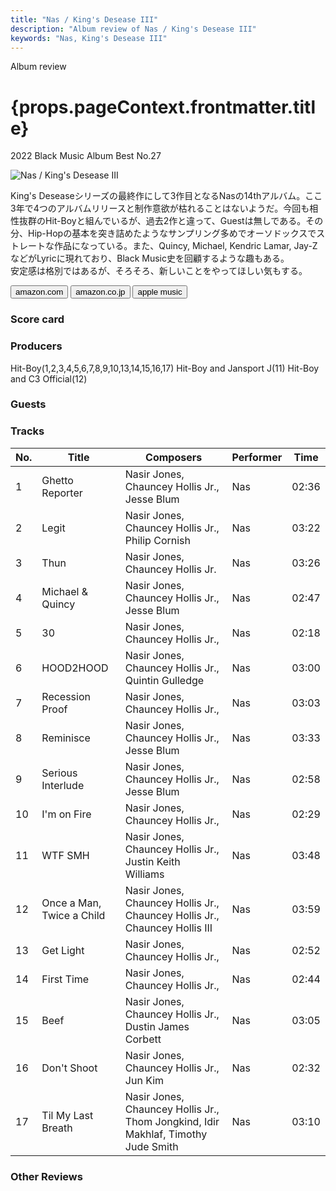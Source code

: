 ```yaml
---
title: "Nas / King's Desease III"
description: "Album review of Nas / King's Desease III"
keywords: "Nas, King's Desease III"
---
```






<p className="largeP">Album review</p>
<h1 className="h1--no--margin">{props.pageContext.frontmatter.title}</h1>
<p className="largeP">
  <Link to="/best50/2022/">2022 Black Music Album Best No.27</Link>
</p>

<Row  className="image-card-group">
	<Column colMd={3} colLg={4} noGutterMdLeft="">
       <ImageCard>

![Nas / King's Desease III](../../images/cd/nas10L.jpg)

</ImageCard>
	</Column>
	<Column colMd={4} colLg={8} noGutterMdLeft="">
		<p>
			King's Deseaseシリーズの最終作にして3作目となるNasの14thアルバム。ここ3年で4つのアルバムリリースと制作意欲が枯れることはないようだ。今回も相性抜群のHit-Boyと組んでいるが、過去2作と違って、Guestは無しである。その分、Hip-Hopの基本を突き詰めたようなサンプリング多めでオーソドックスでストレートな作品になっている。また、Quincy, Michael, Kendric Lamar, Jay-ZなどがLyricに現れており、Black Music史を回顧するような趣もある。
			<br/>安定感は格別ではあるが、そろそろ、新しいことをやってほしい気もする。
		</p>
		<div>
		  <Button className="button-right-mergin"  href="https://amzn.to/42nk2rv" renderIcon={ArrowUpRight} size='sm' kind='primary'>
  	    amazon.com
  	  </Button>
  	  <Button className="button-right-mergin"  href="https://amzn.to/43GZzyR" renderIcon={ArrowUpRight} size='sm' kind='secondary'>
  	    amazon.co.jp
  	  </Button>
			<Button className="button-right-mergin"  href="https://apple.co/3oIaKIT" renderIcon={ArrowUpRight} size='sm' kind='tertiary'>
  	   	apple music
  	  </Button>
			<AdvJS2/>
		</div>
	</Column>
</Row>
<Row >
	<Column colMd={4} colLg={4} noGutterMdLeft="">
		<div>
		  <h3>Score card</h3>
			<SliderJS1 value="2" />
		  <SliderJS2 value="2" />
			<SliderJS3 value="1" />
		  <SliderJS4 value="8" />
		</div>
	</Column>
	<Column colMd={8} colLg={8} noGutterMdLeft="">
		<div>
			<h3>Producers</h3>
			<p>
				Hit-Boy(1,2,3,4,5,6,7,8,9,10,13,14,15,16,17)
				Hit-Boy and Jansport J(11)
				Hit-Boy and C3 Official(12)
			</p>
			<h3>Guests</h3>
			<p>
			</p>
		</div>
	</Column>
</Row>

<h3>Tracks</h3>

| No. | Title                     | Composers                                                                         | Performer | Time  |
| --- | ------------------------- | --------------------------------------------------------------------------------- | --------- | ----- |
| 1   | Ghetto Reporter           | Nasir Jones, Chauncey Hollis Jr., Jesse Blum                                      | Nas       | 02:36 |
| 2   | Legit                     | Nasir Jones, Chauncey Hollis Jr., Philip Cornish                                  | Nas       | 03:22 |
| 3   | Thun                      | Nasir Jones, Chauncey Hollis Jr.                                                  | Nas       | 03:26 |
| 4   | Michael & Quincy          | Nasir Jones, Chauncey Hollis Jr., Jesse Blum                                      | Nas       | 02:47 |
| 5   | 30                        | Nasir Jones, Chauncey Hollis Jr.,                                                 | Nas       | 02:18 |
| 6   | HOOD2HOOD                 | Nasir Jones, Chauncey Hollis Jr., Quintin Gulledge                                | Nas       | 03:00 |
| 7   | Recession Proof           | Nasir Jones, Chauncey Hollis Jr.,                                                 | Nas       | 03:03 |
| 8   | Reminisce                 | Nasir Jones, Chauncey Hollis Jr., Jesse Blum                                      | Nas       | 03:33 |
| 9   | Serious Interlude         | Nasir Jones, Chauncey Hollis Jr., Jesse Blum                                      | Nas       | 02:58 |
| 10  | I'm on Fire               | Nasir Jones, Chauncey Hollis Jr.,                                                 | Nas       | 02:29 |
| 11  | WTF SMH                   | Nasir Jones, Chauncey Hollis Jr., Justin Keith Williams                           | Nas       | 03:48 |
| 12  | Once a Man, Twice a Child | Nasir Jones, Chauncey Hollis Jr., Chauncey Hollis Jr., Chauncey Hollis III        | Nas       | 03:59 |
| 13  | Get Light                 | Nasir Jones, Chauncey Hollis Jr.,                                                 | Nas       | 02:52 |
| 14  | First Time                | Nasir Jones, Chauncey Hollis Jr.,                                                 | Nas       | 02:44 |
| 15  | Beef                      | Nasir Jones, Chauncey Hollis Jr., Dustin James Corbett                            | Nas       | 03:05 |
| 16  | Don't Shoot               | Nasir Jones, Chauncey Hollis Jr., Jun Kim                                         | Nas       | 02:32 |
| 17  | Til My Last Breath        | Nasir Jones, Chauncey Hollis Jr., Thom Jongkind, Idir Makhlaf, Timothy Jude Smith | Nas       | 03:10 |

<h3>Other Reviews</h3>

<Row>
  <Column colMd={3} colLg={3} noGutterMdLeft>
    <Review1 />
  </Column>
	<Column colMd={3} colLg={3} noGutterMdLeft>
    <Review2 />
  </Column>
</Row>

<AdvJS3 />
